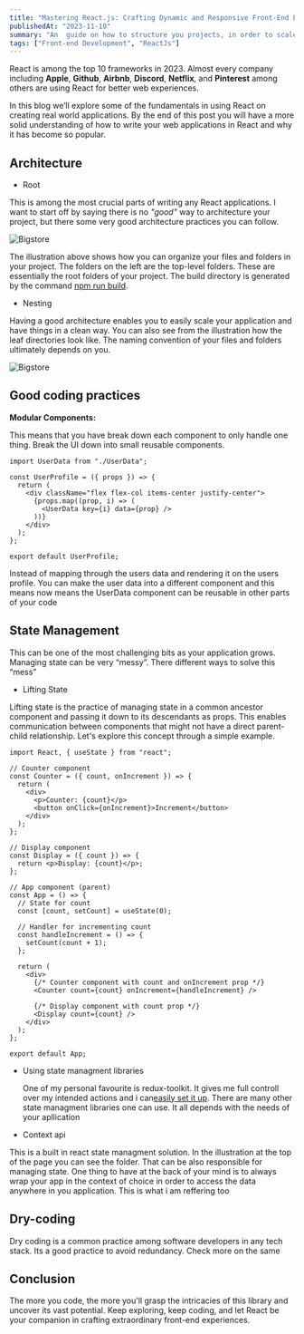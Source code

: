 ```yaml
---
title: "Mastering React.js: Crafting Dynamic and Responsive Front-End Experiences"
publishedAt: "2023-11-10"
summary: "An  guide on how to structure you projects, in order to scale easily"
tags: ["Front-end Development", "ReactJs"]
---
```


React is among the top 10 frameworks in 2023. Almost every company including **Apple**, **Github**, **Airbnb**, **Discord**, **Netflix**, and **Pinterest** among others are using React for better web experiences.

In this blog we’ll explore some of the fundamentals in using React on creating real world applications. By the end of this post you will have a more solid understanding of how to write your web applications in React and why it has become so popular.

## Architecture

- Root

This is among the most crucial parts of writing any React applications. I want to start off by saying there is no _"good"_ way to architecture your project, but there some very good architecture practices you can follow.

<Image
  src="/blog/reactjs/root.png"
  alt="Bigstore"
  width={2580}
  height={1691}
  caption="Essentially this is what you should have by default."
/>

The illustration above shows how you can organize your files and folders in your project. The folders on the left are the top-level folders. These are essentially the root folders of your project. The build directory is generated by the command [npm run build](https://create-react-app.dev/docs/deployment/).

- Nesting

Having a good architecture enables you to easily scale your application and have things in a clean way. You can also see from the illustration how the leaf directories look like. The naming convention of your files and folders ultimately depends on you.

<Image
  src="/blog/reactjs/nesting11.png"
  alt="Bigstore"
  width={2580}
  height={1691}
  caption="The blue dot shows what folder/file you are in"
/>

## Good coding practices

**Modular Components:**

This means that you have break down each component to only handle one thing. Break the UI down into small reusable components.

```tsx showLineNumbers
import UserData from "./UserData";

const UserProfile = ({ props }) => {
  return (
    <div className="flex flex-col items-center justify-center">
      {props.map((prop, i) => (
        <UserData key={i} data={prop} />
      ))}
    </div>
  );
};

export default UserProfile;
```

Instead of mapping through the users data and rendering it on the users profile. You can make the user data into a different component and this means now means the UserData component can be reusable in other parts of your code

## State Management

This can be one of the most challenging bits as your application grows. Managing state can be very “messy”. There different ways to solve this “mess”

- Lifting State

Lifting state is the practice of managing state in a common ancestor component and passing it down to its descendants as props. This enables communication between components that might not have a direct parent-child relationship. Let's explore this concept through a simple example.

```tsx showLineNumbers
import React, { useState } from "react";

// Counter component
const Counter = ({ count, onIncrement }) => {
  return (
    <div>
      <p>Counter: {count}</p>
      <button onClick={onIncrement}>Increment</button>
    </div>
  );
};

// Display component
const Display = ({ count }) => {
  return <p>Display: {count}</p>;
};

// App component (parent)
const App = () => {
  // State for count
  const [count, setCount] = useState(0);

  // Handler for incrementing count
  const handleIncrement = () => {
    setCount(count + 1);
  };

  return (
    <div>
      {/* Counter component with count and onIncrement prop */}
      <Counter count={count} onIncrement={handleIncrement} />

      {/* Display component with count prop */}
      <Display count={count} />
    </div>
  );
};

export default App;
```

- Using state managment libraries

  One of my personal favourite is redux-toolkit. It gives me full controll over my intended actions and i can[easily set it up](https://redux-toolkit.js.org/). There are many other state managment libraries one can use. It all depends with the needs of your apllication

- Context api

This is a built in react state managment solution. In the illustration at the top of the page you can see the folder. That can be also responsible for managing state. One thing to have at the back of your mind is to always wrap your app in the context of choice in order to access the data anywhere in you application. This is what i am reffering too

## Dry-coding

Dry coding is a common practice among software developers in any tech stack. Its a good practice to avoid redundancy. Check more on the same

## Conclusion

The more you code, the more you'll grasp the intricacies of this library and uncover its vast potential. Keep exploring, keep coding, and let React be your companion in crafting extraordinary front-end experiences.
